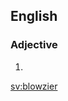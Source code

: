 ==English==

===Adjective===
{{head|en|adjective comparative form}}

# {{en-comparative of|blowzy}}

[[sv:blowzier]]